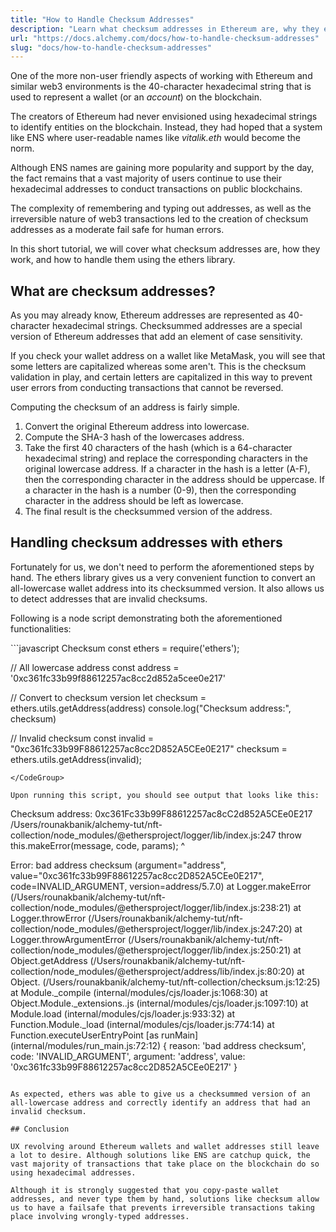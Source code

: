```yaml
---
title: "How to Handle Checksum Addresses"
description: "Learn what checksum addresses in Ethereum are, why they exist, and how to handle them using the ethers library."
url: "https://docs.alchemy.com/docs/how-to-handle-checksum-addresses"
slug: "docs/how-to-handle-checksum-addresses"
---
```


One of the more non-user friendly aspects of working with Ethereum and similar web3 environments is the 40-character hexadecimal string that is used to represent a wallet (or an *account*) on the blockchain.

The creators of Ethereum had never envisioned using hexadecimal strings to identify entities on the blockchain. Instead, they had hoped that a system like ENS where user-readable names like *vitalik.eth* would become the norm.

Although ENS names are gaining more popularity and support by the day, the fact remains that a vast majority of users continue to use their hexadecimal addresses to conduct transactions on public blockchains.

The complexity of remembering and typing out addresses, as well as the irreversible nature of web3 transactions led to the creation of checksum addresses as a moderate fail safe for human errors.

In this short tutorial, we will cover what checksum addresses are, how they work, and how to handle them using the ethers library.

## What are checksum addresses?

As you may already know, Ethereum addresses are represented as 40-character hexadecimal strings. Checksummed addresses are a special version of Ethereum addresses that add an element of case sensitivity.

If you check your wallet address on a wallet like MetaMask, you will see that some letters are capitalized whereas some aren't. This is the checksum validation in play, and certain letters are capitalized in this way to prevent user errors from conducting transactions that cannot be reversed.

Computing the checksum of an address is fairly simple.

1. Convert the original Ethereum address into lowercase.
2. Compute the SHA-3 hash of the lowercases address.
3. Take the first 40 characters of the hash (which is a 64-character hexadecimal string) and replace the corresponding characters in the original lowercase address. If a character in the hash is a letter (A-F), then the corresponding character in the address should be uppercase. If a character in the hash is a number (0-9), then the corresponding character in the address should be left as lowercase.
4. The final result is the checksummed version of the address.

## Handling checksum addresses with ethers

Fortunately for us, we don't need to perform the aforementioned steps by hand. The ethers library gives us a very convenient function to convert an all-lowercase wallet address into its checksummed version. It also allows us to detect addresses that are invalid checksums.

Following is a node script demonstrating both the aforementioned functionalities:

<CodeGroup>
  ```javascript Checksum
  const ethers = require('ethers');

  // All lowercase address
  const address = '0xc361fc33b99f88612257ac8cc2d852a5cee0e217'

  // Convert to checksum version
  let checksum = ethers.utils.getAddress(address)
  console.log("Checksum address:", checksum)

  // Invalid checksum
  const invalid = "0xc361fc33b99F88612257ac8cc2D852A5CEe0E217"
  checksum = ethers.utils.getAddress(invalid);
  ```
</CodeGroup>

Upon running this script, you should see output that looks like this:

```
Checksum address: 0xc361Fc33b99F88612257ac8cC2d852A5CEe0E217
/Users/rounakbanik/alchemy-tut/nft-collection/node_modules/@ethersproject/logger/lib/index.js:247
        throw this.makeError(message, code, params);
        ^

Error: bad address checksum (argument="address", value="0xc361fc33b99F88612257ac8cc2D852A5CEe0E217", code=INVALID_ARGUMENT, version=address/5.7.0)
    at Logger.makeError (/Users/rounakbanik/alchemy-tut/nft-collection/node_modules/@ethersproject/logger/lib/index.js:238:21)
    at Logger.throwError (/Users/rounakbanik/alchemy-tut/nft-collection/node_modules/@ethersproject/logger/lib/index.js:247:20)
    at Logger.throwArgumentError (/Users/rounakbanik/alchemy-tut/nft-collection/node_modules/@ethersproject/logger/lib/index.js:250:21)
    at Object.getAddress (/Users/rounakbanik/alchemy-tut/nft-collection/node_modules/@ethersproject/address/lib/index.js:80:20)
    at Object.<anonymous> (/Users/rounakbanik/alchemy-tut/nft-collection/checksum.js:12:25)
    at Module._compile (internal/modules/cjs/loader.js:1068:30)
    at Object.Module._extensions..js (internal/modules/cjs/loader.js:1097:10)
    at Module.load (internal/modules/cjs/loader.js:933:32)
    at Function.Module._load (internal/modules/cjs/loader.js:774:14)
    at Function.executeUserEntryPoint [as runMain] (internal/modules/run_main.js:72:12) {
  reason: 'bad address checksum',
  code: 'INVALID_ARGUMENT',
  argument: 'address',
  value: '0xc361fc33b99F88612257ac8cc2D852A5CEe0E217'
}
```

As expected, ethers was able to give us a checksummed version of an all-lowercase address and correctly identify an address that had an invalid checksum.

## Conclusion

UX revolving around Ethereum wallets and wallet addresses still leave a lot to desire. Although solutions like ENS are catchup quick, the vast majority of transactions that take place on the blockchain do so using hexadecimal addresses.

Although it is strongly suggested that you copy-paste wallet addresses, and never type them by hand, solutions like checksum allow us to have a failsafe that prevents irreversible transactions taking place involving wrongly-typed addresses.

